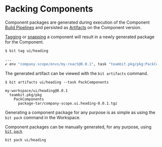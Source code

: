 # Packing Components

Component packages are generated during execution of the Component [Build Pipelines](build-tasks) and persisted as [Artifacts](/docs/dev-services/builder/build-artifacts) on the Component version.

[Tagging](/docs/components/tags) or [snapping](/docs/components/snaps) a component will result in a newly generated package for the Component.

```bash
$ bit tag ui/heading

...
✔ env "company.scope/envs/my-react@0.0.1", task "teambit.pkg/pkg:PackComponents" has completed successfully in 1s
```

The generated artifact can be viewed with the `bit artifacts` command.

```
$ bit artifacts ui/heading --task PackComponents

my-workspace/ui/heading@0.0.1
  teambit.pkg/pkg
    PackComponents
      package-tar/company-scope.ui.heading-0.0.1.tgz
```

Generating a component package for any purpose is as simple as using the `bit pack` command in the Workspace.

Component packages can be manually generated, for any purpose, using [`bit pack`](/docs/reference/cli-reference#pack)

```shell
bit pack ui/heading
```
